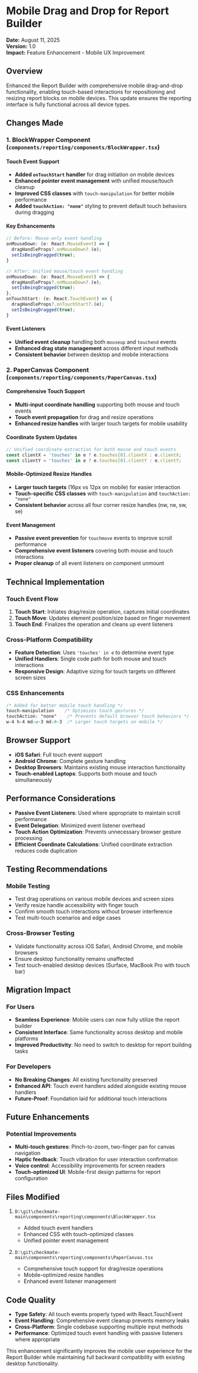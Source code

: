# Mobile Drag and Drop for Report Builder

**Date:** August 11, 2025  
**Version:** 1.0  
**Impact:** Feature Enhancement - Mobile UX Improvement

## Overview

Enhanced the Report Builder with comprehensive mobile drag-and-drop functionality, enabling touch-based interactions for repositioning and resizing report blocks on mobile devices. This update ensures the reporting interface is fully functional across all device types.

## Changes Made

### 1. BlockWrapper Component (`components/reporting/components/BlockWrapper.tsx`)

#### Touch Event Support
- **Added `onTouchStart` handler** for drag initiation on mobile devices
- **Enhanced pointer event management** with unified mouse/touch cleanup
- **Improved CSS classes** with `touch-manipulation` for better mobile performance
- **Added `touchAction: "none"`** styling to prevent default touch behaviors during dragging

#### Key Enhancements
```typescript
// Before: Mouse-only event handling
onMouseDown: (e: React.MouseEvent) => {
  dragHandleProps?.onMouseDown?.(e);
  setIsBeingDragged(true);
}

// After: Unified mouse/touch event handling
onMouseDown: (e: React.MouseEvent) => {
  dragHandleProps?.onMouseDown?.(e);
  setIsBeingDragged(true);
},
onTouchStart: (e: React.TouchEvent) => {
  dragHandleProps?.onTouchStart?.(e);
  setIsBeingDragged(true);
}
```

#### Event Listeners
- **Unified event cleanup** handling both `mouseup` and `touchend` events
- **Enhanced drag state management** across different input methods
- **Consistent behavior** between desktop and mobile interactions

### 2. PaperCanvas Component (`components/reporting/components/PaperCanvas.tsx`)

#### Comprehensive Touch Support
- **Multi-input coordinate handling** supporting both mouse and touch events
- **Touch event propagation** for drag and resize operations
- **Enhanced resize handles** with larger touch targets for mobile usability

#### Coordinate System Updates
```typescript
// Unified coordinate extraction for both mouse and touch events
const clientX = 'touches' in e ? e.touches[0].clientX : e.clientX;
const clientY = 'touches' in e ? e.touches[0].clientY : e.clientY;
```

#### Mobile-Optimized Resize Handles
- **Larger touch targets** (16px vs 12px on mobile) for easier interaction
- **Touch-specific CSS classes** with `touch-manipulation` and `touchAction: "none"`
- **Consistent behavior** across all four corner resize handles (nw, ne, sw, se)

#### Event Management
- **Passive event prevention** for `touchmove` events to improve scroll performance
- **Comprehensive event listeners** covering both mouse and touch interactions
- **Proper cleanup** of all event listeners on component unmount

## Technical Implementation

### Touch Event Flow
1. **Touch Start**: Initiates drag/resize operation, captures initial coordinates
2. **Touch Move**: Updates element position/size based on finger movement
3. **Touch End**: Finalizes the operation and cleans up event listeners

### Cross-Platform Compatibility
- **Feature Detection**: Uses `'touches' in e` to determine event type
- **Unified Handlers**: Single code path for both mouse and touch interactions
- **Responsive Design**: Adaptive sizing for touch targets on different screen sizes

### CSS Enhancements
```css
/* Added for better mobile touch handling */
touch-manipulation    /* Optimizes touch gestures */
touchAction: "none"    /* Prevents default browser touch behaviors */
w-4 h-4 md:w-3 md:h-3  /* Larger touch targets on mobile */
```

## Browser Support

- **iOS Safari**: Full touch event support
- **Android Chrome**: Complete gesture handling
- **Desktop Browsers**: Maintains existing mouse interaction functionality
- **Touch-enabled Laptops**: Supports both mouse and touch simultaneously

## Performance Considerations

- **Passive Event Listeners**: Used where appropriate to maintain scroll performance
- **Event Delegation**: Minimized event listener overhead
- **Touch Action Optimization**: Prevents unnecessary browser gesture processing
- **Efficient Coordinate Calculations**: Unified coordinate extraction reduces code duplication

## Testing Recommendations

### Mobile Testing
- Test drag operations on various mobile devices and screen sizes
- Verify resize handle accessibility with finger touch
- Confirm smooth touch interactions without browser interference
- Test multi-touch scenarios and edge cases

### Cross-Browser Testing
- Validate functionality across iOS Safari, Android Chrome, and mobile browsers
- Ensure desktop functionality remains unaffected
- Test touch-enabled desktop devices (Surface, MacBook Pro with touch bar)

## Migration Impact

### For Users
- **Seamless Experience**: Mobile users can now fully utilize the report builder
- **Consistent Interface**: Same functionality across desktop and mobile platforms
- **Improved Productivity**: No need to switch to desktop for report building tasks

### For Developers
- **No Breaking Changes**: All existing functionality preserved
- **Enhanced API**: Touch event handlers added alongside existing mouse handlers
- **Future-Proof**: Foundation laid for additional touch interactions

## Future Enhancements

### Potential Improvements
- **Multi-touch gestures**: Pinch-to-zoom, two-finger pan for canvas navigation
- **Haptic feedback**: Touch vibration for user interaction confirmation
- **Voice control**: Accessibility improvements for screen readers
- **Touch-optimized UI**: Mobile-first design patterns for report configuration

## Files Modified

1. `D:\git\checkmate-main\components\reporting\components\BlockWrapper.tsx`
   - Added touch event handlers
   - Enhanced CSS with touch-optimized classes
   - Unified pointer event management

2. `D:\git\checkmate-main\components\reporting\components\PaperCanvas.tsx`
   - Comprehensive touch support for drag/resize operations
   - Mobile-optimized resize handles
   - Enhanced event listener management

## Code Quality

- **Type Safety**: All touch events properly typed with React.TouchEvent
- **Event Handling**: Comprehensive event cleanup prevents memory leaks
- **Cross-Platform**: Single codebase supporting multiple input methods
- **Performance**: Optimized touch event handling with passive listeners where appropriate

This enhancement significantly improves the mobile user experience for the Report Builder while maintaining full backward compatibility with existing desktop functionality.